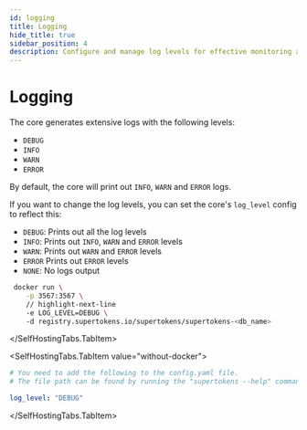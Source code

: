 ```yaml
---
id: logging
title: Logging
hide_title: true
sidebar_position: 4
description: Configure and manage log levels for effective monitoring and debugging.
---
```



# Logging

The core generates extensive logs with the following levels:
- `DEBUG`
- `INFO`
- `WARN`
- `ERROR`

By default, the core will print out `INFO`, `WARN` and `ERROR` logs.

If you want to change the log levels, you can set the core's `log_level` config to reflect this:
- `DEBUG`: Prints out all the log levels
- `INFO`: Prints out `INFO`, `WARN` and `ERROR` levels
- `WARN`: Prints out `WARN` and `ERROR` levels
- `ERROR` Prints out `ERROR` levels
- `NONE`: No logs output

<SelfHostingTabs>
<SelfHostingTabs.TabItem value="with-docker">

```bash
 docker run \
    -p 3567:3567 \
    // highlight-next-line
    -e LOG_LEVEL=DEBUG \ 
    -d registry.supertokens.io/supertokens/supertokens-<db_name>
```
</SelfHostingTabs.TabItem>

<SelfHostingTabs.TabItem value="without-docker">

```yaml
# You need to add the following to the config.yaml file.
# The file path can be found by running the "supertokens --help" command

log_level: "DEBUG"
```
</SelfHostingTabs.TabItem>
</SelfHostingTabs>
